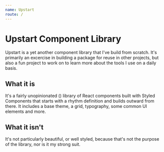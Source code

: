 ```yaml
---
name: Upstart
route: /
---
```



# Upstart Component Library

Upstart is a yet another component library that I've build from scratch. It's primarily
an excercise in building a package for reuse in other projects, but also a fun
project to work on to learn more about the tools I use on a daily basis.

## What it is

It's a fairly unopinionated (<IMO/>) library of React components built with Styled Components
that starts with a rhythm definition and builds outward from there. It includes
a base theme, a grid, typography, some common UI elements and more.

## What it isn't

It's not particularly beautiful, or well styled, because that's not the purpose of the library,
nor is it my strong suit.